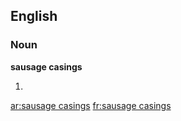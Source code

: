 ==English==

===Noun===
'''sausage casings'''

# {{plural of|sausage casing}}

[[ar:sausage casings]]
[[fr:sausage casings]]
